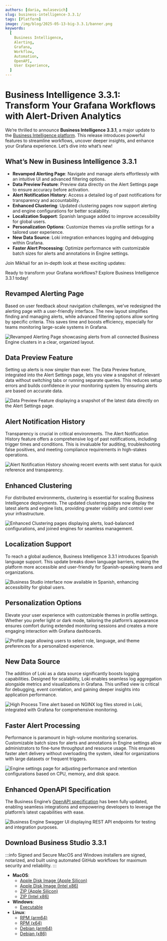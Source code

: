 ```yaml
---
authors: [daria, mulasevich]
slug: business-intelligence-3.3.1/
tags: [Platform]
image: /img/blog/2025-05-13-big-3.3.1/banner.png
keywords:
  [
    Business Intelligence,
    Alerting,
    Grafana,
    Workflow,
    Automation,
    OpenAPI,
    User Experience,
  ]
---
```



# Business Intelligence 3.3.1: Transform Your Grafana Workflows with Alert-Driven Analytics

We’re thrilled to announce **Business Intelligence 3.3.1**, a major update to the [Business Intelligence platform](/docs/). This release introduces powerful features to streamline workflows, uncover deeper insights, and enhance your Grafana experience. Let’s dive into what’s new!

## What’s New in Business Intelligence 3.3.1

- **Revamped Alerting Page**: Navigate and manage alerts effortlessly with an intuitive UI and advanced filtering options.
- **Data Preview Feature**: Preview data directly on the Alert Settings page to ensure accuracy before activation.
- **Alert Notification History**: Access a detailed log of past notifications for transparency and accountability.
- **Enhanced Clustering**: Updated clustering pages now support alerting and engine configurations for better scalability.
- **Localization Support**: Spanish language added to improve accessibility for global users.
- **Personalization Options**: Customize themes via profile settings for a tailored user experience.
- **New Data Source**: Loki integration enhances logging and debugging within Grafana.
- **Faster Alert Processing**: Optimize performance with customizable batch sizes for alerts and annotations in Engine settings.

Join Mikhail for an in-depth look at these exciting updates:

<Youtube
  id="QLcjFLYxT8U"
  title="Business Intelligence 3.3.1: Elevate Your Grafana Workflows"
/>

Ready to transform your Grafana workflows? Explore Business Intelligence 3.3.1 today!

## Revamped Alerting Page

Based on user feedback about navigation challenges, we’ve redesigned the alerting page with a user-friendly interface. The new layout simplifies finding and managing alerts, while advanced filtering options allow sorting by specific criteria. This saves time and boosts efficiency, especially for teams monitoring large-scale systems in Grafana.

<Image
  title="Revamped Alerting Page showcasing alerts from all connected Business Engine clusters in a clear, organized layout."
  src="/img/blog/2025-05-13-big-3.3.1/alerting.png"
/>

## Data Preview Feature

Setting up alerts is now simpler than ever. The Data Preview feature, integrated into the Alert Settings page, lets you view a snapshot of relevant data without switching tabs or running separate queries. This reduces setup errors and builds confidence in your monitoring system by ensuring alerts are based on accurate data.

<Image
  title="Data Preview Feature displaying a snapshot of the latest data directly on the Alert Settings page."
  src="/img/blog/2025-05-13-big-3.3.1/preview.png"
/>

## Alert Notification History

Transparency is crucial in critical environments. The Alert Notification History feature offers a comprehensive log of past notifications, including trigger times and conditions. This is invaluable for auditing, troubleshooting false positives, and meeting compliance requirements in high-stakes operations.

<Image
  title="Alert Notification History showing recent events with sent status for quick reference and transparency."
  src="/img/blog/2025-05-13-big-3.3.1/history.png"
/>

## Enhanced Clustering

For distributed environments, clustering is essential for scaling Business Intelligence deployments. The updated clustering pages now display the latest alerts and engine lists, providing greater visibility and control over your infrastructure.

<Image
  title="Enhanced Clustering pages displaying alerts, load-balanced configurations, and joined engines for seamless management."
  src="/img/blog/2025-05-13-big-3.3.1/clustering.png"
/>

## Localization Support

To reach a global audience, Business Intelligence 3.3.1 introduces Spanish language support. This update breaks down language barriers, making the platform more accessible and user-friendly for Spanish-speaking teams and organizations.

<Image
  title="Business Studio interface now available in Spanish, enhancing accessibility for global users."
  src="/img/blog/2025-05-13-big-3.3.1/spanish.png"
/>

## Personalization Options

Elevate your user experience with customizable themes in profile settings. Whether you prefer light or dark mode, tailoring the platform’s appearance ensures comfort during extended monitoring sessions and creates a more engaging interaction with Grafana dashboards.

<Image
  title="Profile page allowing users to select role, language, and theme preferences for a personalized experience."
  src="/img/blog/2025-05-13-big-3.3.1/profile.png"
/>

## New Data Source

The addition of Loki as a data source significantly boosts logging capabilities. Designed for scalability, Loki enables seamless log aggregation alongside metrics and visualizations in Grafana. This unified view is critical for debugging, event correlation, and gaining deeper insights into application performance.

<Image
  title="High Process Time alert based on NGINX log files stored in Loki, integrated with Grafana for comprehensive monitoring."
  src="/img/blog/2025-05-13-big-3.3.1/website-alert.png"
/>

## Faster Alert Processing

Performance is paramount in high-volume monitoring scenarios. Customizable batch sizes for alerts and annotations in Engine settings allow administrators to fine-tune throughput and resource usage. This ensures faster alert delivery without overloading the system, ideal for organizations with large datasets or frequent triggers.

<Image
  title="Engine settings page for adjusting performance and retention configurations based on CPU, memory, and disk space."
  src="/img/blog/2025-05-13-big-3.3.1/processing-configuration.png"
/>

## Enhanced OpenAPI Specification

The Business Engine’s [OpenAPI specification](/docs/api/) has been fully updated, enabling seamless integrations and empowering developers to leverage the platform’s latest capabilities with ease.

<Image
  title="Business Engine Swagger UI displaying REST API endpoints for testing and integration purposes."
  src="/img/blog/2025-05-13-big-3.3.1/swagger.png"
/>

## Download Business Studio 3.3.1

:::info Signed and Secure
MacOS and Windows installers are signed, notarized, and built using automated GitHub workflows for maximum security and reliability.
:::

- **MacOS**:
  - [Apple Disk Image (Apple Silicon)](https://github.com/VolkovLabs/business-intelligence/releases/download/v3.3.1/Business.Studio-3.3.1-arm64.dmg)
  - [Apple Disk Image (Intel x86)](https://github.com/VolkovLabs/business-intelligence/releases/download/v3.3.1/Business.Studio-3.3.1-x64.dmg)
  - [ZIP (Apple Silicon)](https://github.com/VolkovLabs/business-intelligence/releases/download/v3.3.1/Business.Studio-darwin-arm64-3.3.1.zip)
  - [ZIP (Intel x86)](https://github.com/VolkovLabs/business-intelligence/releases/download/v3.3.1/Business.Studio-darwin-x64-3.3.1.zip)
- **Windows**:
  - [Executable](https://github.com/VolkovLabs/business-intelligence/releases/download/v3.3.1/Business.Studio-3.3.1.Setup.exe)
- **Linux**:
  - [RPM (arm64)](https://github.com/VolkovLabs/business-intelligence/releases/download/v3.3.1/business-studio-3.3.1-1.arm64.rpm)
  - [RPM (x64)](https://github.com/VolkovLabs/business-intelligence/releases/download/v3.3.1/business-studio-3.3.1-1.x86_64.rpm)
  - [Debian (arm64)](https://github.com/VolkovLabs/business-intelligence/releases/download/v3.3.1/business-studio_3.3.1_arm64.deb)
  - [Debian (x86)](https://github.com/VolkovLabs/business-intelligence/releases/download/v3.3.1/business-studio_3.3.1_amd64.deb)

<GettingStarted />

<Feedback />
